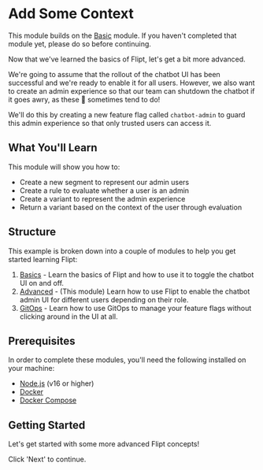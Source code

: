 # Add Some Context

This module builds on the [Basic](/) module. If you haven't completed that module yet, please do so before continuing.

Now that we've learned the basics of Flipt, let's get a bit more advanced.

We're going to assume that the rollout of the chatbot UI has been successful and we're ready to enable it for all users. However, we also want to create an admin experience so that our team can shutdown the chatbot if it goes awry, as these 🤖 sometimes tend to do!

We'll do this by creating a new feature flag called `chatbot-admin` to guard this admin experience so that only trusted users can access it.

## What You'll Learn

This module will show you how to:

- Create a new segment to represent our admin users
- Create a rule to evaluate whether a user is an admin
- Create a variant to represent the admin experience
- Return a variant based on the context of the user through evaluation

## Structure

This example is broken down into a couple of modules to help you get started learning Flipt:

1. [Basics](/) - Learn the basics of Flipt and how to use it to toggle the chatbot UI on and off.
2. [Advanced](/advanced) - (This module) Learn how to use Flipt to enable the chatbot admin UI for different users depending on their role.
3. [GitOps](/gitops) - Learn how to use GitOps to manage your feature flags without clicking around in the UI at all.

## Prerequisites

In order to complete these modules, you'll need the following installed on your machine:

- [Node.js](https://nodejs.org/en/download/) (v16 or higher)
- [Docker](https://docs.docker.com/get-docker/)
- [Docker Compose](https://docs.docker.com/compose/install/)

## Getting Started

Let's get started with some more advanced Flipt concepts!

Click 'Next' to continue.
